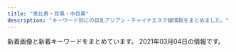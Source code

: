 ```yaml
---
title: "恵比寿・目黒・中目黒"
description: "キーワード別にの巨乳アジアン・チャイナエステ嬢情報をまとめました。"
---
```


新着画像と新着キーワードをまとめています。
2021年03月04日の情報です。

<DmmAffiliateIns />
<KeywordTable
  shops={
    [
    {
        "keywords": {
            "C": 35,
            "D": 19
        },
        "url": "http://with-you.tyo.cm",
        "station": "JR\u76ee\u9ed2\u99c5\u6771\u53e3",
        "img_links": [
            "http://with-you.tyo.cm/images/s_recuit.jpg",
            "http://with-you.tyo.cm/photos/sites/6/2019/11/2019112517121980.jpg",
            "http://with-you.tyo.cm/photos/sites/6/2019/02/2019021818395644.jpg",
            "http://with-you.tyo.cm/photos/sites/6/2019/11/2019112916075813.jpg",
            "http://with-you.tyo.cm/photos/sites/6/2019/11/2019112916075124.jpg",
            "http://with-you.tyo.cm/photos/sites/6/2019/11/2019111915264240.jpg",
            "http://with-you.tyo.cm/photos/sites/6/2019/03/2019030615474648.jpg",
            "http://with-you.tyo.cm/photos/sites/6/2019/11/2019112916080552.jpg",
            "http://with-you.tyo.cm/photos/sites/6/2019/11/2019110806175615.jpg",
            "http://with-you.tyo.cm/photos/sites/6/2020/03/2020032714573892.jpg",
            "http://with-you.tyo.cm/photos/sites/6/2019/11/2019110108001772.jpg",
            "http://with-you.tyo.cm/images/s_pick.jpg",
            "http://with-you.tyo.cm/photos/sites/6/2019/12/2019121914290210.jpg",
            "http://with-you.tyo.cm/photos/sites/6/2020/03/2020032714542799.jpg",
            "http://with-you.tyo.cm/photos/sites/6/2019/11/2019110108002447.jpg",
            "http://with-you.tyo.cm/photos/sites/6/2020/09/2020092511214697.jpg",
            "http://with-you.tyo.cm/images/s_news.jpg",
            "http://with-you.tyo.cm/photos/sites/6/2019/02/2019021818404723.jpg",
            "http://with-you.tyo.cm/photos/sites/6/2020/06/2020061515324852.jpg",
            "http://with-you.tyo.cm/photos/sites/6/2019/02/2019021816145119.jpg",
            "http://with-you.tyo.cm/photos/sites/6/2019/11/2019111915264046.jpg",
            "http://with-you.tyo.cm/photos/sites/6/2019/12/2019121914290846.jpg",
            "http://with-you.tyo.cm/photos/sites/6/2019/11/2019110107572662.jpg",
            "http://with-you.tyo.cm/photos/sites/6/2019/06/2019060510455732.jpg",
            "http://with-you.tyo.cm/photos/sites/6/2021/02/2021022216380216.jpg",
            "http://hanamizuki2.a1.ies.bz/upload/sites/6/2021/02/2021022216380216.jpg",
            "http://with-you.tyo.cm/images/s_staff.jpg",
            "http://with-you.tyo.cm/photos/sites/6/2019/11/2019110107573374.jpg",
            "http://with-you.tyo.cm/images/s_link.jpg",
            "http://with-you.tyo.cm/photos/sites/6/2019/11/2019110806175734.jpg",
            "http://with-you.tyo.cm/images/top.png",
            "http://with-you.tyo.cm/photos/sites/6/2019/02/2019021816155116.jpg",
            "http://with-you.tyo.cm/photos/sites/6/2019/10/2019102716505281.jpg",
            "http://with-you.tyo.cm/photos/sites/6/2020/06/2020061515330329.jpg",
            "http://with-you.tyo.cm/photos/sites/6/2019/11/2019112214502832.jpg",
            "http://with-you.tyo.cm/photos/sites/6/2019/11/2019112214503286.jpg",
            "http://with-you.tyo.cm/photos/sites/6/2019/10/2019102716505124.jpg",
            "http://with-you.tyo.cm/photos/sites/6/2019/11/2019112517122617.jpg",
            "http://with-you.tyo.cm/photos/sites/6/2019/12/2019121017051599.jpg",
            "http://with-you.tyo.cm/photos/sites/6/2019/12/2019121017051597.jpg",
            "http://with-you.tyo.cm/photos/sites/6/2019/11/2019110606012817.jpg"
        ],
        "name": "With you\u30fb\u30a6\u30a3\u30ba\u30e6\u30fc"
    },
    {
        "img_links": [
            "http://angel.jpn.cm/photos/sites/3/2020/09/2020092511154515.jpg",
            "http://angel.jpn.cm/photos/sites/3/2016/08/staff23.jpg",
            "http://angel.jpn.cm/images/s_link.png",
            "http://angel.jpn.cm/photos/sites/3/2017/11/201711280608539.jpg",
            "http://angel.jpn.cm/photos/sites/3/2019/06/201906051042276.jpg",
            "http://angel.jpn.cm/photos/sites/3/2019/12/2019122718552430.jpg",
            "http://angel.jpn.cm/photos/sites/3/2016/08/staff21.jpg",
            "http://angel.jpn.cm/photos/sites/3/2016/08/staff39a.jpg",
            "http://angel.jpn.cm/photos/sites/3/2016/08/staff29.jpg",
            "http://angel.jpn.cm/photos/sites/3/2019/12/2019122718552333.jpg",
            "http://angel.jpn.cm/photos/sites/3/2016/10/staff01.jpg",
            "http://angel.jpn.cm/photos/sites/3/2017/12/2017122705371661.jpg",
            "http://angel.jpn.cm/photos/sites/3/2016/08/staff24.jpg",
            "http://angel.jpn.cm/images/room6.jpg",
            "http://angel.jpn.cm/photos/sites/3/2017/01/1.jpg",
            "http://angel.jpn.cm/images/room4.jpg",
            "http://angel2.a1.ies.bz/upload/sites/3/2021/02/2021022516024747.jpg",
            "http://angel.jpn.cm/images/girl-z2.jpg",
            "http://angel.jpn.cm/photos/sites/3/2016/08/staff3a.jpg",
            "http://angel.jpn.cm/photos/sites/3/2016/08/staff36g.jpg",
            "http://angel.jpn.cm/photos/sites/3/2016/09/72670992207769698.jpg",
            "http://angel.jpn.cm/photos/sites/3/2018/06/2018061601280970.jpg",
            "http://angel.jpn.cm/photos/sites/3/2017/03/2.jpg",
            "http://angel.jpn.cm/photos/sites/3/2016/08/staff35.jpg",
            "http://angel.jpn.cm/photos/sites/3/2018/06/2018061601280885.jpg",
            "http://angel.jpn.cm/photos/sites/3/2016/08/staff22.jpg",
            "http://angel.jpn.cm/images/info.jpg",
            "http://angel.jpn.cm/images/top02.jpg",
            "http://angel2.a1.ies.bz/upload/sites/3/2021/02/2021021714005240.jpg",
            "http://angel.jpn.cm/photos/sites/3/2016/08/staff37.jpg",
            "http://angel.jpn.cm/photos/sites/3/2016/08/staff38.jpg",
            "http://angel.jpn.cm/photos/sites/3/2016/08/staff2a.jpg",
            "http://angel.jpn.cm/photos/sites/3/2016/08/staff2.jpg",
            "http://angel.jpn.cm/images/top01.jpg",
            "http://angel.jpn.cm/images/s_pick.png",
            "http://angel.jpn.cm/photos/sites/3/2019/11/201911181407260.jpg",
            "http://angel.jpn.cm/images/room3.jpg",
            "http://angel.jpn.cm/photos/sites/3/2016/09/staff40a.jpg",
            "http://angel.jpn.cm/photos/sites/3/2021/02/2021021714005240.jpg",
            "http://angel.jpn.cm/photos/sites/3/2019/07/2019071016030711.jpg",
            "http://angel.jpn.cm/images/s_staff.png",
            "http://angel.jpn.cm/photos/sites/3/2016/08/staff28.jpg",
            "http://angel.jpn.cm/photos/sites/3/2016/08/staff8.jpg",
            "http://angel.jpn.cm/photos/sites/3/2018/11/201811011331167.jpg",
            "http://angel.jpn.cm/photos/sites/3/2016/08/staff7.jpg",
            "http://angel.jpn.cm/photos/sites/3/2019/07/2019071213431954.jpg",
            "http://angel.jpn.cm/photos/sites/3/2019/10/2019100910242499.jpg",
            "http://angel.jpn.cm/photos/sites/3/2016/08/staff39.jpg",
            "http://angel.jpn.cm/photos/sites/3/2017/12/201712270537317.jpg",
            "http://angel.jpn.cm/photos/sites/3/2018/06/2018061505064271.jpg",
            "http://angel.jpn.cm/photos/sites/3/2016/10/staff41.jpg",
            "http://angel.jpn.cm/photos/sites/3/2016/08/staff4a.jpg",
            "http://angel.jpn.cm/photos/sites/3/2018/09/2018091001155585.jpg",
            "http://angel.jpn.cm/images/s_news.png",
            "http://angel.jpn.cm/images/room2.jpg",
            "http://angel.jpn.cm/photos/sites/3/2018/06/2018061505064251.jpg",
            "http://angel.jpn.cm/photos/sites/3/2016/08/staff11.jpg",
            "http://angel.jpn.cm/photos/sites/3/2016/08/staff28a.jpg",
            "http://angel.jpn.cm/photos/sites/3/2016/08/staff36h.jpg",
            "http://angel.jpn.cm/images/mobile.jpg",
            "http://angel.jpn.cm/images/girl-z1.jpg",
            "http://angel.jpn.cm/images/room5.jpg",
            "http://angel.jpn.cm/images/room7.jpg",
            "http://angel.jpn.cm/photos/sites/3/2016/08/staff5a.jpg",
            "http://angel.jpn.cm/images/s_mobile.png",
            "http://angel.jpn.cm/photos/sites/3/2016/08/staff4.jpg",
            "http://angel.jpn.cm/photos/sites/3/2016/08/staff25.jpg",
            "http://angel.jpn.cm/photos/sites/3/2019/11/2019111814073465.jpg",
            "http://angel.jpn.cm/photos/sites/3/2016/08/staff3.jpg",
            "http://cdn.dino-es.com/images/logo/150x40DinoEs.png",
            "http://angel.jpn.cm/photos/sites/3/2020/06/2020061515170635.jpg",
            "http://angel.jpn.cm/photos/sites/3/2016/08/staff21a.jpg",
            "http://angel.jpn.cm/images/room1.jpg",
            "http://angel.jpn.cm/photos/sites/3/2016/08/staff5.jpg",
            "http://angel.jpn.cm/photos/sites/3/2016/09/staff40.jpg",
            "http://angel.jpn.cm/photos/sites/3/2017/04/1.jpg",
            "http://angel.jpn.cm/photos/sites/3/2019/06/2019060510404179.jpg",
            "http://angel.jpn.cm/photos/sites/3/2021/02/2021022516024747.jpg",
            "http://angel.jpn.cm/photos/sites/3/2016/08/staff25a.jpg",
            "http://angel.jpn.cm/images/nbj3.jpg",
            "http://angel.jpn.cm/photos/sites/3/2017/11/2017112010234266.jpg",
            "http://angel.jpn.cm/photos/sites/3/2018/06/2018062105525655.jpg",
            "http://angel.jpn.cm/photos/sites/3/2016/08/staff14.jpg",
            "http://angel.jpn.cm/photos/sites/3/2016/08/staff37a.jpg",
            "http://angel.jpn.cm/photos/sites/3/2019/12/2019122718552413.jpg",
            "http://angel.jpn.cm/photos/sites/3/2017/05/8.jpg"
        ],
        "url": "http://angel.jpn.cm/",
        "station": "JR\u76ee\u9ed2\u99c5\u6771\u53e3",
        "name": "Angel-\u30a8\u30f3\u30b8\u30a7\u30eb-",
        "keywords": {
            "84": 3,
            "85": 4,
            "C": 41,
            "F": 1,
            "86": 10,
            "E": 3,
            "D": 27,
            "89": 3,
            "87": 5,
            "88": 2
        }
    },
    {
        "station": "\u4e2d\u76ee\u9ed2\u99c5\u897f\u53e3",
        "name": "\u30d5\u30a3\u30b8\u30fc\u30ea\u30be\u30fc\u30c8",
        "url": "http://fiji-resort.ests.jp/",
        "img_links": [
            "http://fiji-resort.ests.jp/photos/sites/30/2019/04/2019042017525677.jpg",
            "http://fiji-resort.ests.jp/photos/sites/30/2019/06/2019061411123068.jpg",
            "http://fiji-resort.ests.jp/images/s_link.png",
            "http://fiji-resort.ests.jp/images/mobile.png",
            "http://fiji-resort.ests.jp/images/access03.jpg",
            "http://fiji-resort.ests.jp/images/s_staff.png",
            "http://fiji-resort.ests.jp/photos/sites/30/2018/11/2018110510493422.jpg",
            "http://fiji-resort.ests.jp/photos/sites/30/2019/05/2019050215480138.jpg",
            "http://fiji-resort.ests.jp/photos/sites/30/2019/05/2019050215480292.jpg",
            "http://fiji-resort.ests.jp/images/line.png",
            "http://fiji-resort.ests.jp/photos/sites/30/2019/06/2019060610451514.jpg",
            "http://fiji-resort.ests.jp/photos/sites/30/2018/09/2018091916161390.jpg",
            "http://fiji-resort.ests.jp/images/access06.jpg",
            "http://fiji-resort.ests.jp/photos/sites/30/2019/11/2019110909384037.jpg",
            "http://fiji-resort.ests.jp/photos/sites/30/2020/02/2020022116402274.jpg",
            "http://fiji-resort.ests.jp/images/topics_bj3.png",
            "http://fiji-resort.ests.jp/images/s_topics.png",
            "http://fiji-resort.ests.jp/photos/sites/30/2018/06/2018061511340989.jpg",
            "http://fiji-resort.ests.jp/photos/sites/30/2018/11/2018110510493920.jpg",
            "http://fiji-resort.ests.jp/images/access02.jpg",
            "http://fiji-resort.ests.jp/photos/sites/30/2019/05/2019050215480157.jpg",
            "http://fiji-resort.ests.jp/images/end.png",
            "http://fiji-resort.ests.jp/images/access04.jpg",
            "http://fiji-resort.ests.jp/images/access01.jpg",
            "http://fiji-resort.ests.jp/photos/sites/30/2019/03/2019033011081995.jpg",
            "http://fiji-resort.ests.jp/photos/sites/30/2019/12/2019121110440091.jpg",
            "http://fiji-resort.ests.jp/photos/sites/30/2018/09/2018091301234543.jpg",
            "http://fiji-resort.ests.jp/photos/sites/30/2019/09/2019092914334514.jpg",
            "http://fiji-resort.ests.jp/photos/sites/30/2019/03/2019031518525662.jpg",
            "http://fiji-resort.ests.jp/photos/sites/30/2019/03/2019033011105316.jpg",
            "http://fiji-resort.ests.jp/images/top.png",
            "http://fiji-resort.ests.jp/images/access05.jpg"
        ],
        "keywords": {
            "86": 60,
            "89": 18,
            "83": 39,
            "D": 141,
            "87": 78,
            "C": 138,
            "E": 57,
            "85": 123,
            "82": 18
        }
    },
    {
        "img_links": [
            "http://onlyone.a1.ies.bz/upload/sites/5/2021/02/2021022216501749.jpg",
            "http://onlyone.tyo.cm/photos/sites/5/2020/09/2020090210405221.jpg",
            "http://onlyone.tyo.cm/photos/sites/5/2018/10/201810181432433.jpg",
            "http://onlyone.tyo.cm/photos/sites/5/2019/07/201907171609201.jpg",
            "http://onlyone.tyo.cm/photos/sites/5/2018/08/2018082407542866.jpg",
            "http://onlyone.tyo.cm/photos/sites/5/2021/02/202102181024101.jpg",
            "http://onlyone.tyo.cm/photos/sites/5/2019/06/2019060510472559.jpg",
            "http://onlyone.tyo.cm/images/new.jpg",
            "http://onlyone.tyo.cm/photos/sites/5/2019/07/2019070616424775.jpg",
            "http://onlyone.tyo.cm/photos/sites/5/2018/09/2018092710191274.jpg",
            "http://onlyone.tyo.cm/photos/sites/5/2021/02/2021022515094363.jpg",
            "http://onlyone.tyo.cm/photos/sites/5/2021/03/2021030316101022.jpg",
            "http://onlyone.tyo.cm/images/acc1.jpg",
            "http://onlyone.tyo.cm/photos/sites/5/2019/11/2019110105153240.jpg",
            "http://onlyone.tyo.cm/images/room3.jpg",
            "http://onlyone.tyo.cm/photos/sites/5/2021/02/2021021810240848.jpg",
            "http://onlyone.tyo.cm/photos/sites/5/2020/07/2020070215334437.jpg",
            "http://onlyone.tyo.cm/photos/sites/5/2019/01/2019013017371133.jpg",
            "http://onlyone.tyo.cm/photos/sites/5/2020/09/2020092510523723.jpg",
            "http://onlyone.tyo.cm/photos/sites/5/2020/09/2020092510524025.jpg",
            "http://onlyone.tyo.cm/photos/sites/5/2019/05/2019052911352557.jpg",
            "http://onlyone.tyo.cm/photos/sites/5/2018/08/2018080308152252.jpg",
            "http://onlyone.tyo.cm/photos/sites/5/2020/09/2020092218541894.jpg",
            "http://onlyone.tyo.cm/photos/sites/5/2021/03/2021030316101626.jpg",
            "http://onlyone.tyo.cm/photos/sites/5/2019/08/2019080815010066.jpg",
            "http://onlyone.tyo.cm/images/s_staff.png",
            "http://onlyone.tyo.cm/images/room1.jpg",
            "http://onlyone.tyo.cm/photos/sites/5/2018/07/2018071709241386.jpg",
            "http://onlyone.a1.ies.bz/upload/sites/5/2021/03/2021030316101022.jpg",
            "http://onlyone.tyo.cm/photos/sites/5/2020/02/2020022610121615.jpg",
            "http://onlyone.tyo.cm/images/line.jpg",
            "http://onlyone.tyo.cm/images/top.png",
            "http://onlyone.tyo.cm/photos/sites/5/2020/09/2020092510523998.jpg",
            "http://onlyone.tyo.cm/photos/sites/5/2018/11/2018110713255310.jpg",
            "http://onlyone.tyo.cm/images/acc2.jpg",
            "http://onlyone.tyo.cm/photos/sites/5/2020/06/2020060815500896.jpg",
            "http://onlyone.tyo.cm/photos/sites/5/2019/07/2019071716092046.jpg",
            "http://onlyone.tyo.cm/photos/sites/5/2020/01/2020011413500417.jpg",
            "http://onlyone.tyo.cm/photos/sites/5/2020/03/2020031716151746.jpg",
            "http://onlyone.tyo.cm/photos/sites/5/2020/01/2020011412572423.jpg",
            "http://onlyone.tyo.cm/photos/sites/5/2019/08/2019082610481667.jpg",
            "http://onlyone.tyo.cm/photos/sites/5/2019/02/2019022310334774.jpg",
            "http://onlyone.tyo.cm/photos/sites/5/2019/06/2019060510384975.jpg",
            "http://onlyone.tyo.cm/photos/sites/5/2019/11/2019112117013754.jpg",
            "http://onlyone.tyo.cm/photos/sites/5/2019/11/2019110105152849.jpg",
            "http://onlyone.tyo.cm/photos/sites/5/2019/07/2019070711031982.jpg",
            "http://onlyone.a1.ies.bz/upload/sites/5/2021/02/2021022515094363.jpg",
            "http://onlyone.tyo.cm/photos/sites/5/2020/09/2020092617301564.jpg",
            "http://onlyone.tyo.cm/photos/sites/5/2020/05/2020051419324761.jpg",
            "http://onlyone.tyo.cm/photos/sites/5/2019/12/2019121715483135.jpg",
            "http://onlyone.tyo.cm/photos/sites/5/2019/05/2019050915292562.jpg",
            "http://onlyone.tyo.cm/images/room2.jpg",
            "http://onlyone.tyo.cm/photos/sites/5/2018/03/2018031607430562.jpg",
            "http://onlyone.tyo.cm/photos/sites/5/2021/02/2021022216501749.jpg",
            "http://onlyone.tyo.cm/photos/sites/5/2018/11/2018112110301745.jpg",
            "http://onlyone.tyo.cm/photos/sites/5/2019/12/2019120510353312.jpg",
            "http://onlyone.tyo.cm/photos/sites/5/2019/01/2019011814353078.jpg",
            "http://onlyone.tyo.cm/photos/sites/5/2017/11/2017112708111797.jpg",
            "http://onlyone.tyo.cm/photos/sites/5/2021/02/202102201049167.jpg",
            "http://onlyone.tyo.cm/images/acc3.jpg",
            "http://onlyone.tyo.cm/photos/sites/5/2020/07/2020070217061815.jpg",
            "http://onlyone.tyo.cm/images/s_link.png",
            "http://onlyone.tyo.cm/photos/sites/5/2020/01/2020011413501066.jpg",
            "http://onlyone.tyo.cm/photos/sites/5/2018/06/2018062904050630.jpg",
            "http://onlyone.tyo.cm/photos/sites/5/2019/02/2019022310345266.jpg",
            "http://onlyone.tyo.cm/images/room4.jpg",
            "http://onlyone.tyo.cm/photos/sites/5/2019/03/2019030418403098.jpg",
            "http://onlyone.tyo.cm/images/acc4.jpg"
        ],
        "url": "http://onlyone.tyo.cm/",
        "name": "OnlyOne",
        "station": "JR\u76ee\u9ed2\u99c5\u897f\u53e3",
        "keywords": {
            "86": 11,
            "84": 1,
            "D": 26,
            "E": 2,
            "F": 1,
            "83": 2,
            "87": 7,
            "C": 4,
            "85": 8,
            "88": 3
        }
    },
    {
        "station": "JR\u76ee\u9ed2\u99c5\u6771\u53e3",
        "name": "Victoria\u30fb\u30d3\u30af\u30c8\u30ea\u30a2",
        "img_links": [
            "http://victoria.tyo.cm/images/s_staff.png",
            "http://victoria.tyo.cm/photos/sites/13/2020/03/2020031904101259.jpg",
            "http://victoria.tyo.cm/images/face.jpg",
            "http://victoria.tyo.cm/photos/sites/13/2018/12/2018122904411765.jpg",
            "http://victoria.tyo.cm/photos/sites/13/2019/01/2019010506293526.jpg",
            "http://victoria.tyo.cm/photos/sites/13/2020/01/2020011205500461.jpg",
            "http://victoria.tyo.cm/photos/sites/13/2020/10/2020100803550565.jpg",
            "http://victoria.tyo.cm/photos/sites/13/2018/12/2018122701570643.jpg",
            "http://victoria.tyo.cm/photos/sites/13/2018/12/2018121502493879.jpg",
            "http://victoria.tyo.cm/photos/sites/13/2020/02/2020021307433041.jpg",
            "http://victoria.tyo.cm/photos/sites/13/2019/04/2019040304024424.jpg",
            "http://victoria.tyo.cm/images/top.jpg",
            "http://victoria.tyo.cm/photos/sites/13/2018/12/2018121502493814.jpg",
            "http://victoria.tyo.cm/photos/sites/13/2018/12/2018121502493847.jpg",
            "http://victoria.tyo.cm/photos/sites/13/2020/01/2020011104241542.jpg",
            "http://victoria.tyo.cm/photos/sites/13/2019/01/2019012108071242.jpg",
            "http://victoria.tyo.cm/photos/sites/13/2019/05/201905100639429.jpg",
            "http://victoria.tyo.cm/photos/sites/13/2019/01/2019012509505197.jpg",
            "http://victoria.tyo.cm/photos/sites/13/2020/02/2020020104570910.jpg",
            "http://victoria.tyo.cm/photos/sites/13/2020/01/2020012005552181.jpg",
            "http://victoria.tyo.cm/photos/sites/13/2018/12/2018122904422525.jpg",
            "https://www.a-side.com/ad/koko/include/banner/koko_125x125.png",
            "http://victoria.tyo.cm/photos/sites/13/2018/12/2018121502493953.jpg",
            "http://victoria.tyo.cm/photos/sites/13/2019/12/2019120904521188.jpg",
            "http://victoria.tyo.cm/photos/sites/13/2019/08/2019080607062415.jpg",
            "http://victoria.tyo.cm/images/room4.jpg",
            "http://victoria.tyo.cm/photos/sites/13/2019/06/2019061005275095.jpg",
            "http://victoria.tyo.cm/images/room1.jpg",
            "http://victoria.tyo.cm/photos/sites/13/2019/10/2019101403232834.jpg",
            "http://victoria.tyo.cm/photos/sites/13/2019/04/2019041807165826.jpg",
            "http://victoria.tyo.cm/photos/sites/13/2020/02/202002030340133.jpg",
            "http://victoria.tyo.cm/photos/sites/13/2019/07/2019070206503156.jpg",
            "http://victoria.tyo.cm/photos/sites/13/2019/10/2019100904082968.jpg",
            "http://victoria.tyo.cm/photos/sites/13/2019/01/2019012509534353.jpg",
            "http://victoria.tyo.cm/photos/sites/13/2019/12/2019120904521737.jpg",
            "http://victoria.tyo.cm/photos/sites/13/2018/12/2018122701570616.jpg",
            "http://victoria.tyo.cm/photos/sites/13/2019/01/2019011103510521.jpg",
            "http://victoria.tyo.cm/images/news.jpg",
            "http://victoria.tyo.cm/photos/sites/13/2019/12/2019120406433710.jpg",
            "http://victoria.tyo.cm/images/room2.jpg",
            "http://victoria.tyo.cm/photos/sites/13/2019/01/2019010506292922.jpg",
            "http://victoria.tyo.cm/photos/sites/13/2019/10/2019100904083557.jpg",
            "http://victoria.tyo.cm/photos/sites/13/2019/02/2019021206543056.jpg",
            "http://victoria.tyo.cm/photos/sites/13/2019/02/2019021407162693.jpg",
            "http://victoria.tyo.cm/photos/sites/13/2020/01/2020012005552622.jpg",
            "http://victoria.tyo.cm/images/mobile.jpg",
            "http://victoria.tyo.cm/photos/sites/13/2019/02/2019022703022355.jpg",
            "http://victoria.tyo.cm/photos/sites/13/2019/12/2019120106181894.jpg",
            "http://victoria.tyo.cm/images/pick.jpg",
            "http://victoria.tyo.cm/photos/sites/13/2021/02/2021021509575615.jpg",
            "http://victoria.tyo.cm/images/room3.jpg"
        ],
        "keywords": {
            "87": 4,
            "85": 8,
            "82": 2,
            "86": 10,
            "93": 1,
            "83": 7,
            "C": 7,
            "D": 21,
            "G": 1,
            "E": 3,
            "89": 1,
            "F": 1
        },
        "url": "http://victoria.tyo.cm/"
    },
    {
        "station": "JR\u76ee\u9ed2\u99c5\u6771\u53e3",
        "name": "\u91d1\u306e\u6708",
        "url": "http://kintsuki.este88.com/",
        "img_links": [
            "http://kintsuki.este88.com/images/r04.jpg",
            "http://kintsuki.este88.com/images/r02.jpg",
            "http://kintsuki.este88.com/gals/kana1.jpg",
            "http://kintsuki.este88.com/gals/kixyoko1.jpg",
            "http://kintsuki.este88.com/images/r01.jpg",
            "http://kintsuki.este88.com/images/ph1.jpg",
            "http://kintsuki.este88.com/gals/rina1.jpg",
            "http://kintsuki.este88.com/gals/yuyu1.jpg",
            "http://kintsuki.este88.com/gals/koyuki1.jpg",
            "http://kintsuki.este88.com/gals/kaori1.jpg",
            "http://kintsuki.este88.com/gals/rei1.jpg",
            "http://kintsuki.este88.com/gals/mika1.jpg",
            "http://kintsuki.este88.com/gals/momo1.jpg"
        ],
        "keywords": {}
    },
    {
        "station": "\u897f\u5c0f\u5c71\u99c5",
        "name": "\u7652\u3057\u5bb6",
        "url": "http://www.oasis.esjoho.com/",
        "keywords": {
            "D": 6,
            "86": 2,
            "85": 2,
            "C": 14,
            "87": 4
        },
        "img_links": [
            "http://www.oasis.esjoho.com/img/tel.png",
            "http://www.oasis.esjoho.com/files/001.jpg",
            "http://www.oasis.esjoho.com/img/goback.jpg",
            "http://www.oasis.esjoho.com/files/004-02.jpg",
            "http://www.oasis.esjoho.com/files/002-02.jpg",
            "http://www.oasis.esjoho.com/img/ttl_news.png",
            "http://www.oasis.esjoho.com/img/btn_side_mobile.jpg",
            "http://www.oasis.esjoho.com/files/002.jpg",
            "http://www.oasis.esjoho.com/img/pickup.jpg",
            "http://www.oasis.esjoho.com/files/005.jpg",
            "http://www.oasis.esjoho.com/files/004.jpg",
            "http://www.oasis.esjoho.com/img/btn_blog.png",
            "http://www.oasis.esjoho.com/files/001-02.jpg",
            "http://www.oasis.esjoho.com/files/005-02.jpg",
            "http://www.oasis.esjoho.com/img/ttl_info.png"
        ]
    },
    {
        "img_links": [
            "http://bimajo-massage.work/img/acc2.jpg",
            "http://bimajo-massage.work/sp/img/cam.jpg",
            "http://bimajo-massage.work/img/st1.jpg",
            "http://bimajo-massage.work/sp/img/info.jpg",
            "http://bimajo-massage.work/sp/img/pc.jpg",
            "http://bimajo-massage.work/sp/img/acc2.jpg",
            "http://bimajo-massage.work/sp/img/add.jpg",
            "http://bimajo-massage.work/img/st6.jpg",
            "http://bimajo-massage.work/img/sta5.jpg",
            "http://bimajo-massage.work/sp/img/p-5.jpg",
            "http://bimajo-massage.work/sp/img/st7.jpg",
            "http://bimajo-massage.work/img/mo.png",
            "http://bimajo-massage.work/sp/img/tel.jpg",
            "http://bimajo-massage.work/img/sta6.jpg",
            "http://bimajo-massage.work/sp/img/p-7.jpg",
            "http://bimajo-massage.work/img/st5.jpg",
            "http://bimajo-massage.work/img/pic.png",
            "http://bimajo-massage.work/sp/img/st6.jpg",
            "http://bimajo-massage.work/sp/img/t-a.jpg",
            "http://bimajo-massage.work/img/acc1.jpg",
            "http://bimajo-massage.work/img/st7.jpg",
            "http://bimajo-massage.work/img/sta1.jpg",
            "http://bimajo-massage.work/sp/img/tit.jpg",
            "http://bimajo-massage.work/sp/img/t-o.jpg",
            "http://bimajo-massage.work/sp/img/t-t.jpg",
            "http://bimajo-massage.work/img/bottom.png",
            "http://bimajo-massage.work/sp/img/t-r.jpg",
            "http://bimajo-massage.work/img/xmas.png",
            "http://bimajo-massage.work/sp/img/botton.jpg",
            "http://bimajo-massage.work/sp/img/st5.jpg",
            "http://bimajo-massage.work/sp/img/pic.jpg",
            "http://bimajo-massage.work/sp/img/t-s.jpg",
            "http://bimajo-massage.work/sp/img/sys.jpg",
            "http://bimajo-massage.work/sp/img/acc1.jpg",
            "http://bimajo-massage.work/sp/img/st1.jpg",
            "http://bimajo-massage.work/img/body-.png",
            "http://bimajo-massage.work/img/sta7.jpg",
            "http://bimajo-massage.work/sp/img/time.jpg",
            "http://bimajo-massage.work/sp/img/p-6.jpg"
        ],
        "station": "JR\u6075\u6bd4\u5bff\u99c5\u897f\u53e3",
        "keywords": {
            "C": 13,
            "D": 24,
            "88": 2,
            "E": 2,
            "87": 12,
            "85": 13,
            "86": 12
        },
        "name": "\u7f8e\u9b54\u5973",
        "url": "http://bimajo-massage.work/"
    },
    {
        "img_links": [
            "http://www.himawari-aroma.xyz/images/psd/off.jpg",
            "http://www.himawari-aroma.xyz/images/staff/3/ami.png",
            "http://www.himawari-aroma.xyz/images/sys.jpg",
            "http://www.himawari-aroma.xyz/images/shop/1.png",
            "http://www.himawari-aroma.xyz/images/staff/3/mayu.png",
            "http://www.himawari-aroma.xyz/images/shop/4/1.jpg",
            "http://www.himawari-aroma.xyz/images/shop/4/2.jpg",
            "http://www.himawari-aroma.xyz/images/13.png"
        ],
        "url": "http://www.himawari-aroma.xyz/",
        "name": "\u3072\u307e\u308f\u308a",
        "station": "JR\u6075\u6bd4\u5bff\u99c5\u897f\u53e3",
        "keywords": {}
    },
    {
        "keywords": {},
        "name": "\u30d0\u30d9\u30eb",
        "url": "http://meguro-babel.com/",
        "station": "JR\u76ee\u9ed2\u99c5\u6771\u53e3",
        "img_links": [
            "http://meguro-babel.com/girl/13.jpg",
            "http://meguro-babel.com/girl/5.jpg",
            "http://meguro-babel.com/images/topimg4.jpg",
            "http://meguro-babel.com/girl/19.jpg",
            "http://meguro-babel.com/girl/15.jpg",
            "http://meguro-babel.com/images/room/photo01.jpg",
            "http://meguro-babel.com/topics/img/157-1.jpg",
            "http://meguro-babel.com/girl/24.jpg",
            "http://meguro-babel.com/topics/img/156-1.jpg",
            "http://meguro-babel.com/topics/img/150-1.jpg",
            "http://meguro-babel.com/girl/10.jpg",
            "http://meguro-babel.com/images/qr.jpg",
            "http://meguro-babel.com/girl/3.jpg",
            "http://meguro-babel.com/topics/img/129-1.jpg",
            "http://meguro-babel.com/girl/4.jpg",
            "http://meguro-babel.com/girl/8.jpg",
            "http://meguro-babel.com/topics/img/142-1.jpg",
            "http://meguro-babel.com/girl/11.jpg",
            "http://meguro-babel.com/topics/img/151-1.jpg",
            "http://meguro-babel.com/girl/21.jpg",
            "http://meguro-babel.com/girl/1.jpg",
            "http://meguro-babel.com/girl/6.jpg",
            "http://meguro-babel.com/images/room/photo04.jpg",
            "http://meguro-babel.com/images/room/photo02.jpg",
            "http://meguro-babel.com/girl/2.jpg",
            "http://meguro-babel.com/images/room/photo03.jpg",
            "http://meguro-babel.com/images/img_1.jpg",
            "http://meguro-babel.com/girl/7.jpg",
            "http://meguro-babel.com/topics/img/145-1.jpg",
            "http://meguro-babel.com/topics/img/155-1.jpg",
            "http://meguro-babel.com/girl/9.jpg"
        ]
    },
    {
        "station": "JR\u76ee\u9ed2\u99c5\u6771\u53e3",
        "name": "RelaCute \u30ea\u30e9\u30ad\u30e5\u30fc\u30c8",
        "keywords": {},
        "url": "http://relacute.tyo.cm/",
        "img_links": []
    },
    {
        "img_links": [
            "http://kaizokusen.jpn.mn/images/s_link.png",
            "http://kaizokusen.jpn.mn/photos/sites/31/2019/11/2019112102290816.jpg",
            "http://kaizokusen.jpn.mn/photos/sites/31/2019/02/2019022801560094.jpg",
            "http://kaizokusen.jpn.mn/photos/sites/31/2020/01/2020011609085443.jpg",
            "http://kaizokusen.jpn.mn/photos/sites/31/2020/04/2020042207290081.jpg",
            "http://kaizokusen.jpn.mn/photos/sites/31/2019/09/2019091102140786.jpg",
            "http://kaizokusen.jpn.mn/images/news_bj3.jpg",
            "http://kaizokusen.jpn.mn/images/s_contact.jpg",
            "http://kaizokusen.jpn.mn/images/top.jpg",
            "http://kaizokusen.jpn.mn/photos/sites/31/2020/06/2020061302013959.jpg",
            "http://kaizokusen.jpn.mn/photos/sites/31/2018/12/2018122706404758.jpg",
            "http://kaizokusen.jpn.mn/photos/sites/31/2019/05/2019051702252726.jpg",
            "http://kaizokusen.jpn.mn/photos/sites/31/2019/12/201912200917482.jpg",
            "http://kaizokusen.jpn.mn/photos/sites/31/2019/11/2019111410352979.jpg",
            "http://kaizokusen.jpn.mn/photos/sites/31/2018/12/2018121710580889.jpg",
            "http://kaizokusen.jpn.mn/images/mobile.jpg",
            "http://kaizokusen.jpn.mn/photos/sites/31/2019/06/2019060402255852.jpg",
            "http://kaizokusen.jpn.mn/photos/sites/31/2019/09/2019092905302643.jpg",
            "http://kaizokusen.jpn.mn/images/s_pick.png",
            "http://kaizokusen.jpn.mn/photos/sites/31/2020/03/2020030801205388.jpg",
            "http://kaizokusen.jpn.mn/photos/sites/31/2019/03/2019032601332117.jpg",
            "http://kaizokusen.jpn.mn/images/news_bj1.jpg",
            "http://kaizokusen.jpn.mn/photos/sites/31/2019/12/2019121904244431.jpg",
            "http://kaizokusen.jpn.mn/photos/sites/31/2020/08/2020082411195272.jpg",
            "http://kaizokusen.jpn.mn/photos/sites/31/2019/04/2019040301572848.jpg",
            "http://kaizokusen.jpn.mn/photos/sites/31/2019/06/2019061406003081.jpg",
            "http://kaizokusen.jpn.mn/photos/sites/31/2019/01/2019010309225534.jpg",
            "http://kaizokusen.jpn.mn/photos/sites/31/2020/11/2020112103070699.jpg",
            "http://kaizokusen.jpn.mn/photos/sites/31/2019/03/2019032710574970.jpg",
            "http://kaizokusen.jpn.mn/photos/sites/31/2020/05/2020051510144982.jpg",
            "http://kaizokusen.jpn.mn/photos/sites/31/2020/01/2020010602051995.jpg",
            "http://kaizokusen.jpn.mn/photos/sites/31/2020/06/2020062208015349.jpg",
            "http://kaizokusen.jpn.mn/photos/sites/31/2019/01/2019012803255272.jpg",
            "http://kaizokusen.jpn.mn/photos/sites/31/2019/06/2019060402255271.jpg",
            "http://kaizokusen.jpn.mn/photos/sites/31/2020/12/2020120801390122.jpg",
            "http://kaizokusen.jpn.mn/photos/sites/31/2020/03/2020031402334084.jpg",
            "http://kaizokusen.jpn.mn/photos/sites/31/2020/02/202002070127147.jpg",
            "http://kaizokusen.jpn.mn/photos/sites/31/2020/08/2020080301195061.jpg",
            "http://kaizokusen.jpn.mn/photos/sites/31/2020/06/2020061305220545.jpg",
            "http://kaizokusen.jpn.mn/photos/sites/31/2018/07/2018070912312985.jpg",
            "http://kaizokusen.jpn.mn/photos/sites/31/2020/02/2020022107354732.jpg",
            "http://kaizokusen.jpn.mn/photos/sites/31/2019/01/201901130238317.jpg",
            "http://kaizokusen.jpn.mn/images/news03.jpg",
            "http://kaizokusen.jpn.mn/images/headline.jpg",
            "http://kaizokusen.jpn.mn/images/s_news.jpg",
            "http://kaizokusen.jpn.mn/images/s_staff.png",
            "http://kaizokusen.jpn.mn/images/news04.jpg",
            "http://kaizokusen.jpn.mn/photos/sites/31/2020/06/2020060409294464.jpg",
            "http://kaizokusen.jpn.mn/photos/sites/31/2019/11/2019111401215721.jpg",
            "http://kaizokusen.jpn.mn/photos/sites/31/2019/02/2019021410470448.jpg",
            "http://kaizokusen.jpn.mn/photos/sites/31/2019/12/2019122806012497.jpg",
            "http://kaizokusen.jpn.mn/images/end.png"
        ],
        "name": "\u6d77\u8cca\u8239",
        "url": "http://kaizokusen.jpn.mn/",
        "station": "\u4e2d\u76ee\u9ed2\u99c5\u5357\u6539\u672d\u897f\u53e3",
        "keywords": {
            "84": 3,
            "E": 26,
            "88": 9,
            "87": 32,
            "83": 9,
            "86": 25,
            "D": 74,
            "C": 46,
            "85": 27
        }
    },
    {
        "img_links": [
            "http://hi-msg.com/tonton/images/an_5_02.jpg",
            "http://hi-msg.com/tonton/images/sys1.jpg",
            "http://hi-msg.com/tonton/images/staff_images/st5.jpg",
            "http://hi-msg.com/tonton/images/r2.jpg",
            "http://hi-msg.com/tonton/images/r3.jpg",
            "http://hi-msg.com/tonton/images/index_01.jpg",
            "http://hi-msg.com/tonton/images/an_4_01.jpg",
            "http://hi-msg.com/tonton/images/slider/slide1s.png",
            "http://hi-msg.com/tonton/images/qr.jpg",
            "http://hi-msg.com/tonton/images/eve1.png",
            "http://hi-msg.com/tonton/images/slider/slide2s.png",
            "http://hi-msg.com/tonton/images/slider/slide3.png",
            "http://hi-msg.com/tonton/images/staff_images/st4.jpg",
            "http://hi-msg.com/tonton/images/an_5_01.jpg",
            "http://hi-msg.com/tonton/images/slider/slide3s.png",
            "http://hi-msg.com/tonton/images/fbb.jpg",
            "http://hi-msg.com/tonton/images/an_2_01.jpg",
            "http://hi-msg.com/tonton/images/an_6_01.jpg",
            "http://hi-msg.com/tonton/images/an_2_02.jpg",
            "http://hi-msg.com/tonton/images/index-1.jpg",
            "http://hi-msg.com/tonton/images/slider/slide1.png",
            "http://hi-msg.com/tonton/images/staff_images/sl.png",
            "http://hi-msg.com/tonton/images/an_6_02.jpg",
            "http://hi-msg.com/tonton/images/an_4_02.jpg",
            "http://hi-msg.com/tonton/images/an_1_02.jpg",
            "http://hi-msg.com/tonton/images/r4.jpg",
            "http://hi-msg.com/tonton/images/r1.jpg",
            "http://hi-msg.com/tonton/images/staff_images/st2.jpg",
            "http://hi-msg.com/tonton/images/an_3_02.jpg",
            "http://hi-msg.com/tonton/images/an_3_01.jpg",
            "http://hi-msg.com/tonton/images/staff_images/st3.jpg",
            "http://hi-msg.com/tonton/images/an_1_01.jpg",
            "http://hi-msg.com/tonton/images/index-2.jpg",
            "http://hi-msg.com/tonton/images/staff_images/st1.jpg",
            "http://hi-msg.com/tonton/images/slider/slide2.png"
        ],
        "name": "\u30c8\u30f3\u30c8\u30f3",
        "keywords": {
            "85": 7,
            "83": 7,
            "86": 17,
            "E": 5,
            "C": 7,
            "D": 19
        },
        "url": "http://hi-msg.com/tonton/",
        "station": "JR\u6075\u6bd4\u5bff\u99c5\u897f\u53e3"
    },
    {
        "name": "Flower \uff5e\u30d5\u30e9\u30ef\u30fc\uff5e",
        "keywords": {
            "85": 1,
            "D": 5,
            "88": 1,
            "C": 1,
            "87": 4
        },
        "img_links": [
            "http://nakamegurofun.com/files/0084f22.jpg",
            "http://nakamegurofun.com/images/main_bottom.png",
            "http://nakamegurofun.com/files/0054f22.jpg",
            "http://nakamegurofun.com/files/0074f22.jpg",
            "http://nakamegurofun.com/images/infotiao1.jpg",
            "http://nakamegurofun.com/images/s3.jpg",
            "http://nakamegurofun.com/files/003-030964.jpg",
            "http://nakamegurofun.com/files/005fa9d.jpg",
            "http://nakamegurofun.com/images/shop/shop01.jpg",
            "http://nakamegurofun.com/files/0020964.jpg",
            "http://nakamegurofun.com/files/003fa9d.jpg",
            "http://nakamegurofun.com/files/006fa9d.jpg",
            "http://nakamegurofun.com/files/0024f22.jpg",
            "http://nakamegurofun.com/files/008fa9d.jpg",
            "http://nakamegurofun.com/images/s2.jpg",
            "http://nakamegurofun.com/files/007fa9d.jpg",
            "http://nakamegurofun.com/files/008-020964.jpg",
            "http://nakamegurofun.com/files/007-030964.jpg",
            "http://nakamegurofun.com/images/shop/shop04.jpg",
            "http://nakamegurofun.com/files/006-020964.jpg",
            "http://nakamegurofun.com/files/005-030964.jpg",
            "http://nakamegurofun.com/images/main_top.png",
            "http://nakamegurofun.com/images/service91a6.png",
            "http://nakamegurofun.com/images/zi_massage.png",
            "http://nakamegurofun.com/files/008-030964.jpg",
            "http://nakamegurofun.com/files/0030964.jpg",
            "http://nakamegurofun.com/files/006-030964.jpg",
            "http://nakamegurofun.com/images/shop/shop03.jpg",
            "http://nakamegurofun.com/files/0064f22.jpg",
            "http://nakamegurofun.com/files/0060964.jpg",
            "http://nakamegurofun.com/files/002-020964.jpg",
            "http://nakamegurofun.com/images/s4.jpg",
            "http://nakamegurofun.com/files/0050964.jpg",
            "http://nakamegurofun.com/files/0034f22.jpg",
            "http://nakamegurofun.com/files/0080964.jpg",
            "http://nakamegurofun.com/files/007-020964.jpg",
            "http://nakamegurofun.com/images/s5.jpg",
            "http://nakamegurofun.com/files/002fa9d.jpg",
            "http://nakamegurofun.com/images/xian.png",
            "http://nakamegurofun.com/images/tel.png",
            "http://nakamegurofun.com/images/zi_staff.png",
            "http://nakamegurofun.com/files/005-020964.jpg",
            "http://nakamegurofun.com/files/0070964.jpg",
            "http://nakamegurofun.com/images/shop/shop02.jpg",
            "http://nakamegurofun.com/images/s1.jpg",
            "http://nakamegurofun.com/files/003-020964.jpg",
            "http://nakamegurofun.com/files/002-030964.jpg"
        ],
        "station": "\u4e2d\u76ee\u9ed2\u99c5\u897f\u53e3",
        "url": "http://nakamegurofun.com/"
    }
]
}
/>
<DmmAffiliateScript />
